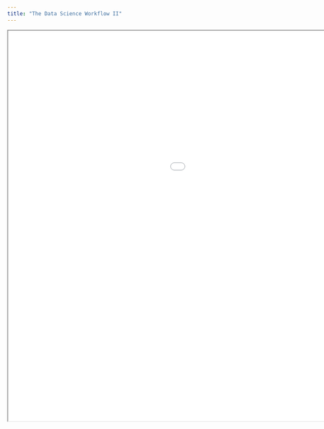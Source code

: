 ```yaml
---
title: "The Data Science Workflow II"
---
```


```{=html}

<iframe width="1350" height="900" src="slides/04_The_Data_Science_Workflow_II.html" class="slide-deck"></iframe>

```

